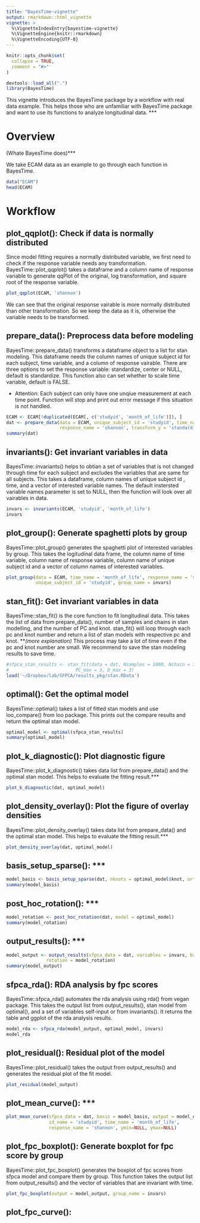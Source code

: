 ```yaml
---
title: "BayesTime-vignette"
output: rmarkdown::html_vignette
vignette: >
  %\VignetteIndexEntry{bayestime-vignette}
  %\VignetteEngine{knitr::rmarkdown}
  %\VignetteEncoding{UTF-8}
---
```



```r
knitr::opts_chunk$set(
  collapse = TRUE,
  comment = "#>"
)
```

```r
devtools::load_all(".")
library(BayesTime)
```
This vignette introduces the BayesTime package by a workflow with real data example. This helps those who are unfamiliar with BayesTime package and want to use its functions to analyze longitudinal data. ***

# Overview
(Whate BayesTime does)***

We take ECAM data as an example to go through each function in BayesTime.
```r
data("ECAM")
head(ECAM)
```
# Workflow
## plot_qqplot(): Check if data is normally distributed
Since model fitting requires a normally distributed variable, we first need to check if the response variable needs any transformation. BayesTime::plot_qqplot() takes a dataframe and a column name of response variable to generate qqPlot of the original, log transformation, and square root of the response variable. 
```r
plot_qqplot(ECAM, 'shannon')
```

We can see that the original response vairable is more normally distributed than other transformation. So we keep the data as it is, otherwise the variable needs to be transformed.

## prepare_data(): Preprocess data before modeling
BayesTime::prepare_data() transforms a dataframe object to a list for stan modeling. This dataframe needs the column names of unique subject id for each subject, time variable, and a column of response vairable. There are three options to set the response variable: standardize, center or NULL, default is standardize. This function also can set whether to scale time variable, default is FALSE. 

* Attention: Each subject can only have one unqiue measurement at each time point. Function will stop and print out error message if this situation is not handled.

```r
ECAM <- ECAM[!duplicated(ECAM[, c('studyid', 'month_of_life')]), ]
dat <- prepare_data(data = ECAM, unique_subject_id = 'studyid', time_name = 'month_of_life',
                    response_name = 'shannon', transform_y = 'standardize', scale_time = T)
summary(dat)
```

##  invariants(): Get invariant variables in data
BayesTime::invariants() helps to obtian a set of variables that is not changed through time for each subject and excludes the variables that are same for all subjects. This takes a dataframe, column names of unique subject id , time, and a vector of interested variable names. The default instersted variable names parameter is set to NULL, then the function will look over all vairables in data.
```r
invars <- invariants(ECAM, 'studyid', 'month_of_life')
invars
```

## plot_group(): Generate spaghetti plots by group
BayesTime::plot_group() generates the spaghetti plot of interested variables by group. This takes the logitudinal data frame, the column name of time variable, column name of response variable, column name of unique subject id and a vector of column names of interested variables.
```r
plot_group(data = ECAM, time_name = 'month_of_life', response_name = 'shannon',
           unique_subject_id = 'studyid', group_name = invars)
```

## stan_fit(): Get invariant variables in data
BayesTime::stan_fit() is the core function to fit longitudinal data. This takes the list of data from prepare_data(), number of samples and chains in stan modelling, and the number of PC and knot. stan_fit() will loop through each pc and knot number and return a list of stan models with respective pc and knot. ***(more explanation)
* This process may take a lot of time even if the pc and knot number are small. We recommend to save the stan modeling results to save time.

```r
#sfpca_stan_results <- stan_fit(data = dat, Nsamples = 1000, Nchain = 3,
#                         PC_max = 3, D_max = 3)
load('~/Dropbox/lab/SFPCA/results_pkg/stan.RData')
```

## optimal(): Get the optimal model
BayesTime::optimal() takes a list of fitted stan models and use loo_compare() from loo package. This prints out the compare results and return the optimal stan model.
```r
optimal_model <- optimal(sfpca_stan_results)
summary(optimal_model)
```

## plot_k_diagnostic(): Plot diagnostic figure
BayesTime::plot_k_diagnostic() takes data list from prepare_data() and the optimal stan model. This helps to evaluate the fitting result.***
```r
plot_k_diagnostic(dat, optimal_model)
```

## plot_density_overlay(): Plot the figure of overlay densities
BayesTime::plot_density_overlay() takes data list from prepare_data() and the optimal stan model. This helps to evaluate the fitting result.***
```r
plot_density_overlay(dat, optimal_model)
```

## basis_setup_sparse(): ***
```r
model_basis <- basis_setup_sparse(dat, nknots = optimal_model$knot, orth=TRUE)
summary(model_basis)
```

## post_hoc_rotation(): ***
```r
model_rotation <- post_hoc_rotation(dat, model = optimal_model)
summary(model_rotation)
```

## output_results(): ***
```r
model_output <- output_results(sfpca_data = dat, variables = invars, basis = model_basis,
               rotation = model_rotation)
summary(model_output)
```

## sfpca_rda(): RDA analysis by fpc scores
BayesTime::sfpca_rda() automates the rda analysis using rda() from vegan package. This takes the output list from output_results(), stan model from optimal(), and a set of variables self-input or from invariants(). It returns the table and ggplot of the rda analysis results.
```r
model_rda <- sfpca_rda(model_output, optimal_model, invars)
model_rda
```

## plot_residual(): Residual plot of the model
BayesTime::plot_residual() takes the output from output_results() and generates the residual plot of the fit model.
```r
plot_residual(model_output)
```

## plot_mean_curve(): ***
```r
plot_mean_curve(sfpca_data = dat, basis = model_basis, output = model_output,
                id_name = 'studyid', time_name = 'month_of_life',
                response_name = 'shannon', ymin=NULL, ymax=NULL)
```

## plot_fpc_boxplot(): Generate boxplot for fpc score by group
BayesTime::plot_fpc_boxplot() generates the boxplot of fpc scores from sfpca model and compare them by group. This function takes the output list from output_results() and the vector of variables that are invariant with time.
```r
plot_fpc_boxplot(output = model_output, group_name = invars)
```

## plot_fpc_curve(): 
